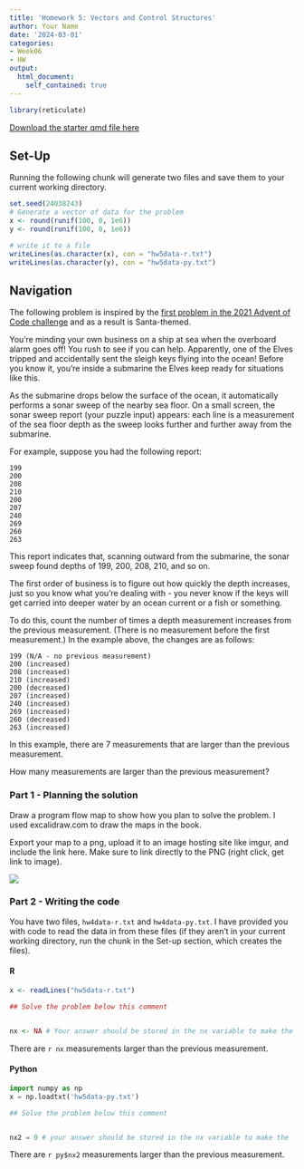 ```yaml
---
title: 'Homework 5: Vectors and Control Structures'
author: Your Name
date: '2024-03-01'
categories:
- Week06
- HW
output:
  html_document:
    self_contained: true
---
```


```r
library(reticulate)
```

[Download the starter qmd file here](https://raw.githubusercontent.com/srvanderplas/unl-stat151/main/homework/05-vectors.qmd)

## Set-Up

Running the following chunk will generate two files and save them to your current working directory.

```r
set.seed(24038243)
# Generate a vector of data for the problem
x <- round(runif(100, 0, 1e6))
y <- round(runif(100, 0, 1e6))

# write it to a file
writeLines(as.character(x), con = "hw5data-r.txt")
writeLines(as.character(y), con = "hw5data-py.txt")
```

## Navigation

The following problem is inspired by the [first problem in the 2021 Advent of Code challenge](https://adventofcode.com/2021/day/1) and as a result is Santa-themed.

You're minding your own business on a ship at sea when the overboard alarm goes off! You rush to see if you can help. Apparently, one of the Elves tripped and accidentally sent the sleigh keys flying into the ocean! Before you know it, you're inside a submarine the Elves keep ready for situations like this.


As the submarine drops below the surface of the ocean, it automatically performs a sonar sweep of the nearby sea floor. On a small screen, the sonar sweep report (your puzzle input) appears: each line is a measurement of the sea floor depth as the sweep looks further and further away from the submarine.

For example, suppose you had the following report:

```
199
200
208
210
200
207
240
269
260
263
```

This report indicates that, scanning outward from the submarine, the sonar sweep found depths of 199, 200, 208, 210, and so on.

The first order of business is to figure out how quickly the depth increases, just so you know what you're dealing with - you never know if the keys will get carried into deeper water by an ocean current or a fish or something.

To do this, count the number of times a depth measurement increases from the previous measurement. (There is no measurement before the first measurement.) In the example above, the changes are as follows:

```
199 (N/A - no previous measurement)
200 (increased)
208 (increased)
210 (increased)
200 (decreased)
207 (increased)
240 (increased)
269 (increased)
260 (decreased)
263 (increased)
```

In this example, there are 7 measurements that are larger than the previous measurement.

How many measurements are larger than the previous measurement? 

### Part 1 - Planning the solution

Draw a program flow map to show how you plan to solve the problem. I used excalidraw.com to draw the maps in the book.

Export your map to a png, upload it to an image hosting site like imgur, and include the link here. Make sure to link directly to the PNG (right click, get link to image).

![](program-flow-map.png)


### Part 2 - Writing the code


You have two files, `hw4data-r.txt` and `hw4data-py.txt`. I have provided you with code to read the data in from these files (if they aren't in your current working directory, run the chunk in the Set-up section, which creates the files).

#### R 

```r
x <- readLines("hw5data-r.txt")

## Solve the problem below this comment


nx <- NA # Your answer should be stored in the nx variable to make the line below this chunk work
```

There are `r nx` measurements larger than the previous measurement.

#### Python

```python
import numpy as np
x = np.loadtxt('hw5data-py.txt')

## Solve the problem below this comment


nx2 = 0 # your answer should be stored in the nx variable to make the line below this chunk work

```

There are `r py$nx2` measurements larger than the previous measurement.
